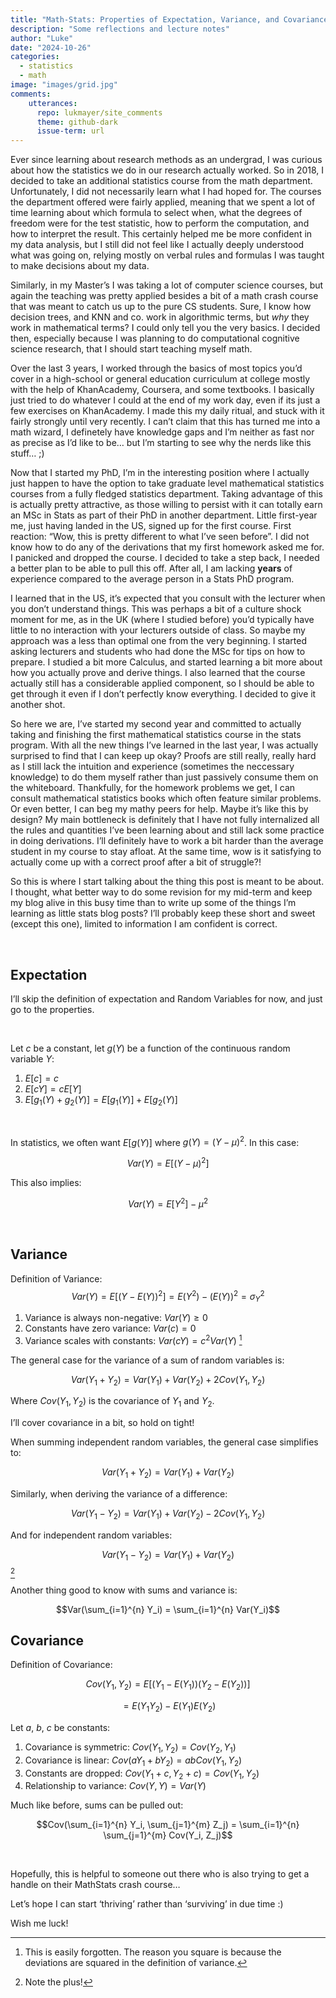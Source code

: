 ```yaml
---
title: "Math-Stats: Properties of Expectation, Variance, and Covariance"
description: "Some reflections and lecture notes"
author: "Luke"
date: "2024-10-26"
categories:
  - statistics
  - math
image: "images/grid.jpg"
comments:
    utterances:
      repo: lukmayer/site_comments
      theme: github-dark
      issue-term: url
---
```


Ever since learning about research methods as an undergrad,
I was curious about how the statistics we do in our research actually worked. 
So in 2018, I decided to take an additional statistics course from the math department.
Unfortunately, I did not necessarily learn what I had hoped for.
The courses the department offered were fairly applied,
meaning that we spent a lot of time learning about which formula to select when,
what the degrees of freedom were for the test statistic, how to perform the computation,
and how to interpret the result. 
This certainly helped me be more confident in my data analysis,
but I still did not feel like I actually deeply understood what was going on,
relying mostly on verbal rules and formulas I was taught to make decisions about my data. 

Similarly, in my Master's I was taking a lot of computer science courses,
but again the teaching was pretty applied besides a bit of a math crash course that was meant to catch us up to the pure CS students.
Sure, I know how decision trees, and KNN and co. work in algorithmic terms,
but *why* they work in mathematical terms? I could only tell you the very basics.
I decided then, especially because I was planning to do computational cognitive science research,
that I should start teaching myself math. 

Over the last 3 years, I worked through the basics of most topics you'd cover in a high-school or general education curriculum at college mostly with the help of KhanAcademy, Coursera, and some textbooks. 
I basically just tried to do whatever I could at the end of my work day, even if its just a few exercises on KhanAcademy. I made this my daily ritual, and stuck with it fairly strongly until very recently. 
I can't claim that this has turned me into a math wizard, 
I definetely have knowledge gaps and I'm neither as fast nor as precise as I'd like to be... but I'm starting to see why the nerds like this stuff... ;)

Now that I started my PhD, I'm in the interesting position where I actually just happen to have the option to take graduate level mathematical statistics courses from a fully fledged statistics department. 
Taking advantage of this is actually pretty attractive, as those willing to persist with it can totally earn an MSc in Stats as part of their PhD in another department. 
Little first-year me, just having landed in the US, signed up for the first course. 
First reaction: "Wow, this is pretty different to what I've seen before". 
I did not know how to do any of the derivations that my first homework asked me for. 
I panicked and dropped the course. 
I decided to take a step back, I needed a better plan to be able to pull this off. 
After all, I am lacking **years** of experience compared to the average person in a Stats PhD program.

I learned that in the US, it's expected that you consult with the lecturer when you don't understand things.
This was perhaps a bit of a culture shock moment for me, as in the UK (where I studied before) you'd typically have little to no interaction with your lecturers outside of class. 
So maybe my approach was a less than optimal one from the very beginning. 
I started asking lecturers and students who had done the MSc for tips on how to prepare. 
I studied a bit more Calculus, and started learning a bit more about how you actually prove and derive things. 
I also learned that the course actually still has a considerable applied component,
so I should be able to get through it even if I don't perfectly know everything. 
I decided to give it another shot.

So here we are, I've started my second year and committed to actually taking and finishing the first mathematical statistics course in the stats program. 
With all the new things I've learned in the last year, I was actually surprised to find that I can keep up okay? 
Proofs are still really, really hard as I still lack the intuition and experience (sometimes the neccessary knowledge) to do them myself rather than just passively consume them on the whiteboard. 
Thankfully, for the homework problems we get, I can consult mathematical statistics books which often feature similar problems. Or even better, I can beg my mathy peers for help.
Maybe it's like this by design? 
My main bottleneck is definitely that I have not fully internalized all the rules and quantities I've been learning about and still lack some practice in doing derivations. 
I'll definitely have to work a bit harder than the average student in my course to stay afloat.
At the same time, wow is it satisfying to actually come up with a correct proof after a bit of struggle?!  

So this is where I start talking about the thing this post is meant to be about. 
I thought, what better way to do some revision for my mid-term and keep my blog alive in this busy time than to write up some of the things I'm learning as little stats blog posts? 
I'll probably keep these short and sweet (except this one), limited to information I am confident is correct.

\

## Expectation

I'll skip the definition of expectation and Random Variables for now, and just go to the properties.

\

Let $c$ be a constant, let $g(Y)$ be a function of the continuous random variable $Y$:

1. $E[c] = c$
2. $E[cY] = cE[Y]$
3. $E[g_1(Y) + g_2(Y)] = E[g_1(Y)] + E[g_2(Y)]$

\

In statistics, we often want $E[g(Y)]$ where $g(Y) = (Y - \mu)^2$. In this case:

$$Var(Y) = E[(Y - \mu)^2]$$

This also implies:

$$Var(Y) = E[Y^2] - \mu^2$$


\

## Variance

Definition of Variance:
$$ Var(Y) = E[(Y - E(Y))^2] = E(Y^2) - (E(Y))^2 = \sigma^2_Y $$

1. Variance is always non-negative: $Var(Y) \geq 0$
2. Constants have zero variance: $Var(c) = 0$
3. Variance scales with constants: $Var(cY) = c^2 Var(Y)$ [^1]
  
[^1]: This is easily forgotten. The reason you square is because the deviations are squared in the definition of variance.

The general case for the variance of a sum of random variables is:

$$Var(Y_1 + Y_2) = Var(Y_1) + Var(Y_2) + 2Cov(Y_1, Y_2)$$

Where $Cov(Y_1, Y_2)$ is the covariance of $Y_1$ and $Y_2$. 

I'll cover covariance in a bit, so hold on tight!


When summing independent random variables, the general case simplifies to:

$$Var(Y_1 + Y_2) = Var(Y_1) + Var(Y_2)$$

Similarly, when deriving the variance of a difference:

$$Var(Y_1 - Y_2) = Var(Y_1) + Var(Y_2) - 2Cov(Y_1, Y_2)$$

And for independent random variables:

$$Var(Y_1 - Y_2) = Var(Y_1) + Var(Y_2)$$ [^2]

[^2]: Note the plus!


Another thing good to know with sums and variance is:

$$Var(\sum_{i=1}^{n} Y_i) = \sum_{i=1}^{n} Var(Y_i)$$

## Covariance

Definition of Covariance:

$$Cov(Y_1, Y_2) = E[(Y_1 - E(Y_1))(Y_2 - E(Y_2))]$$

$$ = E(Y_1Y_2) - E(Y_1)E(Y_2)$$

Let $a$, $b$, $c$ be constants:

1. Covariance is symmetric: $Cov(Y_1, Y_2) = Cov(Y_2, Y_1)$
2. Covariance is linear: $Cov(aY_1 + bY_2) = abCov(Y_1, Y_2)$
3. Constants are dropped: $Cov(Y_1+c, Y_2+c) = Cov(Y_1, Y_2)$
4. Relationship to variance: $Cov(Y, Y) = Var(Y)$

Much like before, sums can be pulled out:

$$Cov(\sum_{i=1}^{n} Y_i, \sum_{j=1}^{m} Z_j) = \sum_{i=1}^{n} \sum_{j=1}^{m} Cov(Y_i, Z_j)$$


\

Hopefully, this is helpful to someone out there who is also trying to get a handle on their MathStats crash course...

Let's hope I can start 'thriving' rather than 'surviving' in due time :)

Wish me luck!